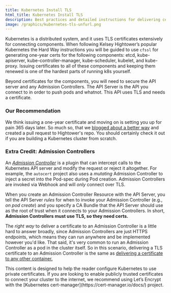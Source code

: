 ```yaml
---
title: Kubernetes Install TLS
html_title: Kubernetes Install TLS
description: Best practices and detailed instructions for delivering certificates to Kubernetes clusters.
image: /graphics/kubernetes-tls-unfurl.png
---
```


Kubernetes is a distributed system, and it uses TLS certificates extensively for connecting components. 
When following Kelsey Hightower’s popular Kubernetes the Hard Way instructions you will be guided to use `cfssl` for generating one-year certs for the following components: etcd, kube-apiserver, kube-controller-manager, kube-scheduler, kubelet, and kube-proxy. 
Issuing certificates to all of these components and keeping them renewed is one of the hardest parts of running k8s yourself.

Beyond certificates for the components, you will need to secure the API server and any Admission Controllers. 
The API Server is the API you connect to in order to push pods and whatnot. 
This API uses TLS and needs a certificate. 

### Our Recommendation

We think issuing a one-year certificate and moving on is setting you up for pain 365 days later. 
So much so, that we [blogged about a better way](/blog/kubernetes-the-secure-way) and created a pull request to Hightower's repo. 
You should certainly check it out if you are building a Kubernetes cluster from scratch.

### Extra Credit: Admission Controllers

An *[Admission Controller](https://kubernetes.io/blog/2019/03/21/a-guide-to-kubernetes-admission-controllers/)* is a plugin that can intercept calls to the Kubernetes API server and modify the request or reject it altogether. 
For example, the `autocert` project also uses a *mutating* Admission Controller to inject a secret into the Pod-spec during Pod creation. 
Admission Controllers are invoked via Webhook and will *only* connect over TLS.

When you create an Admission Controller Resource with the API Server, you tell the API Server *rules* for when to invoke your Admission Controller (e.g., *on pod create*) and you specify a CA Bundle that the API Server should use as the root of trust when it connects to your Admission Controllers. In short, **Admission Controllers must use TLS, so they need certs.**

The *right way* to deliver a certificate to an Admission Controller is a little hard to answer broadly, since Admission Controllers are just HTTPS endpoints, which means they can run anywhere and be implemented however you'd like. 
That said, it's very common to run an Admission Controller as a pod in the cluster itself. 
So in this scenario, delivering a TLS certificate to an Admission Controller is the same as [delivering a certificate to any other container.](/docs/certificate-manager/kubernetes-container-tls)

<Alert severity="info">
  <div>
This content is designed to help the reader configure Kubernetes to use private certificates. If you are looking to enable publicly trusted certificates to connect your cluster to the internet, we recommend using Let’s Encrypt with the [Kubernetes cert-manager](https://cert-manager.io/docs/) project.
  </div>
</Alert>

